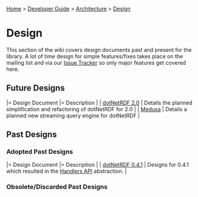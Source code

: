 [[Home]] > [[Developer Guide]] > [[DeveloperGuide/Architecture|Architecture]] > [[DeveloperGuide/Architecture/Design|Design]]

= Design =

This section of the wiki covers design documents past and present for the library.  A lot of time design for simple features/fixes takes place on the mailing list and via our [[http://www.dotnetrdf.org/tracker/|Issue Tracker]] so only major features get covered here.

== Future Designs ==

|= Design Document |= Description |
| [[DeveloperGuide/Architecture/Design/2.0|dotNetRDF 2.0]] | Details the planned simplification and refactoring of dotNetRDF for 2.0 |
| [[DeveloperGuide/Architecture/Design/Medusa|Medusa]] | Details a planned new streaming query engine for dotNetRDF |

== Past Designs ==

=== Adopted Past Designs ===

|= Design Document |= Description |
| [[DeveloperGuide/Architecture/Design/dotNetRDF 0.4.1.docx|dotNetRDF 0.4.1]] | Designs for 0.4.1 which resulted in the [[UserGuide/Handlers API|Handlers API]] abstraction. |

=== Obsolete/Discarded Past Designs ===